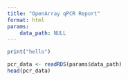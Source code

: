 ```yaml
---
title: "OpenArray qPCR Report"
format: html
params:
    data_path: NULL
---
```


```r
print("hello")
```

```r
pcr_data <- readRDS(params$data_path)
head(pcr_data)
```